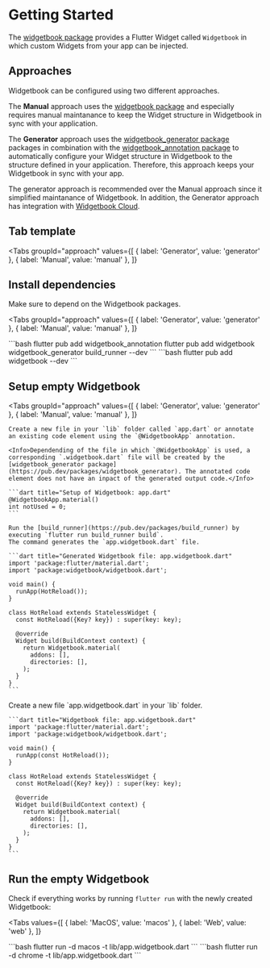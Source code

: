 # Getting Started

The [widgetbook package](https://pub.dev/packages/widgetbook) provides a Flutter Widget called `Widgetbook` in which custom Widgets from your app can be injected.

## Approaches

Widgetbook can be configured using two different approaches. 

The **Manual** approach uses the [widgetbook package](https://pub.dev/packages/widgetbook) and especially requires manual maintanance to keep the Widget structure in Widgetbook in sync with your application. 

The **Generator** approach uses the [widgetbook_generator package](https://pub.dev/packages/widgetbook_generator) packages in combination with the [widgetbook_annotation package](https://pub.dev/packages/widgetbook_annotation) to automatically configure your Widget structure in Widgetbook to the structure defined in your application. Therefore, this approach keeps your Widgetbook in sync with your app.

<Info>The generator approach is recommended over the Manual approach since it simplified maintanance of Widgetbook. In addition, the Generator approach has integration with [Widgetbook Cloud](/widgetbook-cloud/overview).</Info>

## Tab template
<Tabs
  groupId="approach"
  values={[
    { label: 'Generator', value: 'generator' },
    { label: 'Manual', value: 'manual' },
  ]}
>
  <TabItem value="generator">

  </TabItem>
  <TabItem value="manual">

  </TabItem>
</Tabs>

## Install dependencies

Make sure to depend on the Widgetbook packages.

<Tabs
  groupId="approach"
  values={[
    { label: 'Generator', value: 'generator' },
    { label: 'Manual', value: 'manual' },
  ]}
>
  <TabItem value="generator">
    ```bash
    flutter pub add widgetbook_annotation
    flutter pub add widgetbook widgetbook_generator build_runner --dev
    ```
  </TabItem>
  <TabItem value="manual">
    ```bash
    flutter pub add widgetbook --dev
    ```
  </TabItem>
</Tabs>

## Setup empty Widgetbook

<Tabs
  groupId="approach"
  values={[
    { label: 'Generator', value: 'generator' },
    { label: 'Manual', value: 'manual' },
  ]}
>
  <TabItem value="generator">

    Create a new file in your `lib` folder called `app.dart` or annotate an existing code element using the `@WidgetbookApp` annotation. 

    <Info>Dependending of the file in which `@WidgetbookApp` is used, a corresponding `.widgetbook.dart` file will be created by the [widgetbook_generator package](https://pub.dev/packages/widgetbook_generator). The annotated code element does not have an inpact of the generated output code.</Info>

    ```dart title="Setup of Widgetbook: app.dart"
    @WidgetbookApp.material()
    int notUsed = 0;
    ```

    Run the [build_runner](https://pub.dev/packages/build_runner) by executing `flutter run build_runner build`.
    The command generates the `app.widgetbook.dart` file. 

    ```dart title="Generated Widgetbook file: app.widgetbook.dart"
    import 'package:flutter/material.dart';
    import 'package:widgetbook/widgetbook.dart';

    void main() {
      runApp(HotReload());
    }

    class HotReload extends StatelessWidget {
      const HotReload({Key? key}) : super(key: key);

      @override
      Widget build(BuildContext context) {
        return Widgetbook.material(
          addons: [],
          directories: [],
        );
      }
    }
    ```

  </TabItem>
  <TabItem value="manual">
    Create a new file `app.widgetbook.dart` in your `lib` folder.

    ```dart title="Widgetbook file: app.widgetbook.dart"
    import 'package:flutter/material.dart';
    import 'package:widgetbook/widgetbook.dart';

    void main() {
      runApp(const HotReload());
    }

    class HotReload extends StatelessWidget {
      const HotReload({Key? key}) : super(key: key);

      @override
      Widget build(BuildContext context) {
        return Widgetbook.material(
          addons: [],
          directories: [],
        );
      }
    }
    ```
  </TabItem>
</Tabs>

## Run the empty Widgetbook

Check if everything works by running `flutter run` with the newly created Widgetbook:

<Tabs
  values={[
    { label: 'MacOS', value: 'macos' },
    { label: 'Web', value: 'web' },
  ]}
>
  <TabItem value="macos">
    ```bash
    flutter run -d macos -t lib/app.widgetbook.dart
    ```
  </TabItem>
  <TabItem value="web">
    ```bash
    flutter run -d chrome -t lib/app.widgetbook.dart
    ```
  </TabItem>
</Tabs>